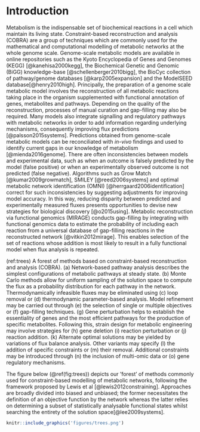 # Introduction

Metabolism is the indispensable set of biochemical reactions in a cell
which maintain its living state. Constraint-based reconstruction and
analysis (COBRA) are a group of techniques which are commonly used for
the mathematical and computational modelling of metabolic networks at
the whole genome scale. Genome-scale metabolic models are available in
online repositories such as the Kyoto Encyclopedia of Genes and Genomes
(KEGG) [@kanehisa2000kegg], the Biochemical Genetic and
Genomic (BiGG) knowledge-base [@schellenberger2010bigg],
the BioCyc collection of pathway/genome databases
[@karp2005expansion] and the ModelSEED
database[@henry2010high]. Principally, the preparation of a
genome scale metabolic model involves the reconstruction of all
metabolic reactions taking place in the organism supplemented with
functional annotation of genes, metabolites and pathways. Depending on
the quality of the reconstruction, processes of manual curation and
gap-filling may also be required. Many models also integrate signalling
and regulatory pathways with metabolic networks in order to add
information regarding underlying mechanisms, consequently improving flux
predictions [@palsson2015systems]. Predictions obtained
from genome-scale metabolic models can be reconciliated with *in-vivo*
findings and used to identify current gaps in our knowledge of
metabolism [@mienda2016genome]. There are often
inconsistencies between models and experimental data, such as when an
outcome is falsely predicted by the model (false positive) or when an
experimentally observed outcome is not predicted (false negative).
Algorithms such as Grow Match [@kumar2009growmatch], SMILEY
[@reed2006systems] and optimal metabolic network
identification (OMNI) [@herrgaard2006identification]
correct for such inconsistencies by suggesting adjustments for improving
model accuracy. In this way, reducing disparity between predicted and
experimentally measured fluxes presents opportunities to devise new
strategies for biological discovery [@o2015using].
Metabolic reconstruction via functional genomics (MIRAGE) conducts
gap-filling by integrating with functional genomics data to estimate the
probability of including each reaction from a universal database of
gap-filling reactions in the reconstructed network
[@vitkin2012mirage]. This enables selection of the set of
reactions whose addition is most likely to result in a fully functional
model when flux analysis is repeated.


(ref:trees) A forest of methods based on constraint-based reconstruction and
analysis (COBRA). (a) Network-based pathway analysis describes the
simplest configurations of metabolic pathways at steady state. (b) Monte
Carlo methods allow for uniform sampling of the solution space to
compute the flux as a probability distribution for each pathway in the
network. Thermodynamically infeasible fluxes may be eliminated using (c)
loop removal or (d) thermodynamic parameter-based analysis. Model
refinement may be carried out through (e) the selection of single or
multiple objectives or (f) gap-filling techniques. (g) Gene perturbation
helps to establish the essentiality of genes and the most efficient
pathways for the production of specific metabolites. Following this,
strain design for metabolic engineering may involve strategies for (h)
gene deletion (i) reaction perturbation or (j) reaction addition. (k)
Alternate optimal solutions may be yielded by variations of flux balance
analysis. Other variants may specify (l) the addition of specific
constraints or (m) their removal. Additional constraints may be
introduced through (n) the inclusion of multi-omic data or (o) gene
regulatory mechanisms.


The figure below (\@ref(fig:trees)) depicts our ’forest’ of methods commonly used
for constraint-based modelling of metabolic networks, following the
framework proposed by Lewis et al [@lewis2012constraining].
Approaches are broadly divided into biased and unbiased; the former
necessitates the definition of an objective function by the network
whereas the latter relies on determining a subset of statistically
analysable functional states whilst searching the entirety of the
solution space[@lee2009systems].

```r
knitr::include_graphics('figures/trees.png')
```

